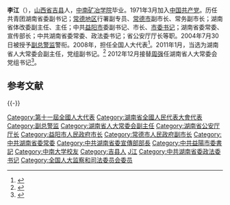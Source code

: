 '''李江'''（{{bd|1950年|12月||catIdx=L李}}），[[山西省|山西省]][[吉县|吉县]]人，[[中南矿冶学院|中南矿冶学院]]毕业。1971年3月加入[[中国共产党|中国共产党]]。历任共青团湖南省委副书记；[[常德地区|常德地区]]行署副专员、[[常德市|常德市]]副市长、常务副市长；湖南省体改委副主任、主任；中共[[益阳市|益阳市]]委副书记、市长、[[市委书记|市委书记]]；湖南省委常委、宣传部长；中共湖南省委常委、政法委书记；省公安厅厅长等职。2004年7月30日被授予[[副总警监|副总警监]]警衔。2008年，担任全国人大代表<ref>{{cite news|title=全国人大代表信息-李江|url= http://210.82.31.1:8084/delegate/viewDelegate.action?dbid=111707|accessdate=2013-04-05|newspaper=全国人大网|archive-url=https://web.archive.org/web/20140514075216/http://www.npc.gov.cn/delegate/viewDelegate.action?dbid=111707|archive-date=2014-05-14|dead-url=yes}}</ref>。2011年1月，当选为湖南省人大常委会副主任，党组副书记。<ref>{{Cite web |url=http://news.xinhuanet.com/local/2011-03/31/c_121251865.htm |title=湖南省公安厅厅长李江免职 |access-date=2011-10-21 |archive-date=2015-04-02 |archive-url=https://web.archive.org/web/20150402175203/http://news.xinhuanet.com/local/2011-03/31/c_121251865.htm |dead-url=no }}</ref> 2012年12月接替[[周强|周强]]任湖南省人大常委会党组书记<ref>{{cite web|url=http://politics.people.com.cn/n/2012/1214/c1001-19902492.html|title=周强不再兼任湖南省人大常委会党组书记 李江接任|publisher=人民网|accessdate=2012-12-14|archive-date=2016-03-04|archive-url=https://web.archive.org/web/20160304092306/http://politics.people.com.cn/n/2012/1214/c1001-19902492.html|dead-url=no}}</ref>。

==参考文献==
{{Reflist}}

{{-}}
{{start box}}
{{s-ppo|cpc}}
{{s-before|[[周本顺|周本顺]]}}
{{s-title|[[中国共产党湖南省委员会|中国共产党湖南省委员会]][[政法委员会|政法委员会]]书记|2004年4月-2011年12月}} 
{{s-after|[[孙建国_(1955年)|孙建国]]}}
{{s-before|[[黄建国|黄建国]]}}
{{s-title|[[中国共产党湖南省委员会|中国共产党湖南省委员会]]宣传部部长|2003年6月-2004年4月}} 
{{s-after|[[蒋建国_(政治人物)|蒋建国]]}}
{{s-before|[[孙振华|孙振华]]}}
{{s-title|[[中国共产党益阳市委员会|中国共产党益阳市委员会]]书记|1997年2月-2003年6月}} 
{{s-after|[[蒋作斌|蒋作斌]]}}
{{s-gov|prc}}
{{s-before|[[周本顺|周本顺]]}}
{{s-title|[[湖南省公安厅|湖南省公安厅]]厅长|2004年5月-2011年6月}} 
{{s-after|[[刘力伟|刘力伟]]}}
{{s-before|[[阳宝华|阳宝华]]}}
{{s-title|[[益阳市人民政府|益阳市人民政府]][[益阳市市长列表|市长]]|1995年4月-1997年1月}} 
{{s-after|[[蔡力峰|蔡力峰]]}}
{{s-before|[[喻昭永|喻昭永]]}}
{{s-title|[[湖南省经济体制改革委员会|湖南省经济体制改革委员会]]主任|1993年3月-1995年4月}} 
{{s-after|[[邹育文|邹育文]]}}
{{end box}}

{{DEFAULTSORT:Li李}}
[[Category:第十一屆全國人大代表|Category:第十一屆全國人大代表]]
[[Category:湖南省全國人民代表大會代表|Category:湖南省全國人民代表大會代表]]
[[Category:副总警监|Category:副总警监]]
[[Category:湖南省人大常委会副主任|Category:湖南省人大常委会副主任]]
[[Category:湖南省公安厅厅长|Category:湖南省公安厅厅长]]
[[Category:益阳市人民政府市长|Category:益阳市人民政府市长]]
[[Category:常德市人民政府副市长|Category:常德市人民政府副市长]]
[[Category:中共湖南省委常委|Category:中共湖南省委常委]]
[[Category:中共湖南省委宣傳部部長|Category:中共湖南省委宣傳部部長]]
[[Category:中共益陽市委書記|Category:中共益陽市委書記]]
[[Category:中南大学校友|Category:中南大学校友]]
[[Category:吉县人|Category:吉县人]]
[[Category:李姓|J江]]
[[Category:中共湖南省委政法委书记|Category:中共湖南省委政法委书记]]
[[Category:全国人大监察和司法委员会委员|Category:全国人大监察和司法委员会委员]]